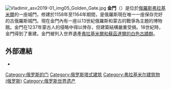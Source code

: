 {{expand|time=2016-02-02T06:47:39+00:00}}
{{unreferenced|time=2016-02-02T06:47:39+00:00}}
[[File:Vladimir_asv2019-01_img05_Golden_Gate.jpg|thumb]]
'''金門'''（{{lang-ru|Zolotye Vorota, Золотые ворота}}）是位於[[俄羅斯|俄羅斯]][[弗拉基米尔_(俄罗斯)|弗拉基米爾]]的一座城門，修建於1158年至1164年期間，是俄羅斯現在唯一一座保存完好的古俄羅斯城門。現在金門內有一座以13世紀俄羅斯和蒙古的戰爭為主題的博物館。金門在1237年蒙古人的侵略中得以倖存，但建築結構嚴重受損。18世紀時，金門得到了重建。金門被列入世界遺產[[弗拉基米爾和蘇茲達爾的白色古蹟群|弗拉基米爾和蘇茲達爾的白色古蹟群]]。

== 外部連結 ==
* {{commonscat-inline|Golden Gate in Vladimir}}

{{coord|56|07|36|N|40|23|49|E|region:RU_type:landmark_source:kolossus-ruwiki|display=title}}

[[Category:俄罗斯的门|Category:俄罗斯的门]]
[[Category:俄罗斯塔式建筑|Category:俄罗斯塔式建筑]]
[[Category:弗拉基米尔建筑物_(俄罗斯)|Category:弗拉基米尔建筑物 (俄罗斯)]]
[[Category:俄罗斯世界遗产|Category:俄罗斯世界遗产]]